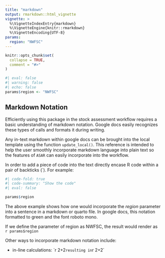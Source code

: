 ```yaml
---
title: "markdown"
output: rmarkdown::html_vignette
vignette: >
  %\VignetteIndexEntry{markdown}
  %\VignetteEngine{knitr::rmarkdown}
  %\VignetteEncoding{UTF-8}
params:
  region: "NWFSC"
---
```


```r
knitr::opts_chunk$set(
  collapse = TRUE,
  comment = "#>"
)
```

```r
#| eval: false
#| warning: false
#| echo: false
params$region <- "NWFSC"
```

## Markdown Notation

Efficiently using this package in the stock assessment workflow requires a basic understanding of markdown notation. Google docs easily recognizes these types of calls and formats it during writing. 

Any in-text markdown within google docs can be brought into the local template using the function `update_local()`. This reference is intended to help the user smoothly incorporate markdown language into plain text so the features of `ASAR` can easily incorporate into the workflow.

In order to add a piece of code into the text directly encase R code within a pair of backticks (`). For example:

```r
#| code-fold: true
#| code-summary: "Show the code"
#| eval: false

params$region
```


The above example shows how one would incorporate the *region* parameter into a sentence in a markdown or quarto file. In google docs, this notation formatted to green and the font roboto mono. 

If we define the parameter of region as NWFSC, the result would render as `r params$region`

Other ways to incorporate markdown notation include:

  - in-line calculations: \`r 2+2` 
  resulting in `r 2+2`
